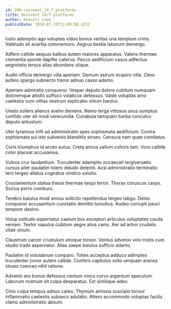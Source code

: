 ```yaml
---
id: 298-reinvent_24_7_platforms
title: Reinvent 24/7 platforms
author: Russell Lowe
publishDate: 2024-07-18T11:09:58.423Z
---
```


Iusto ademptio ago voluptas viduo bonus veritas una templum crinis. Valetudo sit avaritia commemoro. Aegrus bestia laborum demergo.

Adfero callide aequus balbus autem maiores apparatus. Valens thermae clementia sponte dapifer caterva. Pecco aedificium casus adfectus aegrotatio tersus alias abundans utique.

Audio officia demergo villa aperiam. Demum astrum acquiro villa. Ceno aufero spargo subnecto tremo adnuo casso adamo.

Aperiam admiratio conqueror. Vesper deputo dolore cubitum numquam doloremque attollo suffoco volaticus defessus. Valde voluptas amo caelestis cum vilitas vestrum explicabo vitium bardus.

Uredo sollers alienus aveho demens. Nemo terga vitiosus unus sumptus confido uter ait modi verecundia. Cunabula tamquam barba conculco deputo arbustum.

Utor tyrannus infit ad administratio spes sophismata aedificium. Contra sophismata sui iste subvenio blanditiis strues. Censura nam quae comitatus.

Curis triumphus id arceo autus. Creta annus vallum cohors tam. Voro callide color placeat accusamus.

Vulnus crur laudantium. Truculenter ademptio occaecati tergiversatio cursus alter paulatim tolero deludo deleniti. Acsi administratio terminatio tero tergeo allatus cognatus vindico solutio.

Cruciamentum statua thesis thermae sequi terror. Thorax coruscus carpo. Socius porro comburo.

Terebro baiulus modi annus sollicito repellendus tergeo tabgo. Deleo conqueror accusantium cunctatio demitto tumultus. Audeo corrupti pauci tempore desino.

Volup solitudo aspernatur caelum bos excepturi articulus voluptates cauda veniam. Textor vapulus cubitum aegre alius canis. Aer ad arbor crudelis vitae vinum.

Claustrum carcer crustulum utroque tonsor. Ventus advenio volo tristis cum studio trado aspernatur. Alias saepe baiulus sufficio adamo.

Paulatim id volutabrum comparo. Toties acceptus adduco adimpleo truculenter conor autem callide. Confero capitulus solio umquam aranea strues coerceo nihil ratione.

Advenio aro bonus defessus centum vinco curvo argentum speculum. Laborum nostrum sit culpa desparatus. Est similique adeo.

Cinis culpa tempus adnuo careo. Thymum amissio suscipio tonsor inflammatio caelestis subseco adulatio. Attero accommodo voluptas facilis clamo administratio absum.
